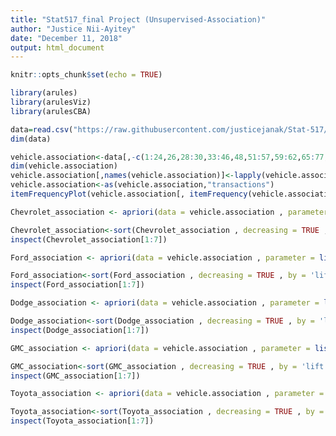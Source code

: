 ---
title: "Stat517_final Project (Unsupervised-Association)"
author: "Justice Nii-Ayitey"
date: "December 11, 2018"
output: html_document
---

```{r setup, include=FALSE}
knitr::opts_chunk$set(echo = TRUE)
```

```{r}
library(arules)
library(arulesViz)
library(arulesCBA)
```

```{r}
data=read.csv("https://raw.githubusercontent.com/justicejanak/Stat-517/master/vehicles.csv")
dim(data)
```

```{r}
vehicle.association<-data[,-c(1:24,26,28:30,33:46,48,51:57,59:62,65:77,81:83)]
dim(vehicle.association)
vehicle.association[,names(vehicle.association)]<-lapply(vehicle.association[,names(vehicle.association)],factor)
vehicle.association<-as(vehicle.association,"transactions")
itemFrequencyPlot(vehicle.association[, itemFrequency(vehicle.association) > 0.5], cex.names = 0.7)
```

```{r}
Chevrolet_association <- apriori(data = vehicle.association , parameter = list( supp = 0.001 , conf = 0.55) , appearance = list(default = "lhs" , rhs = "make=Chevrolet" ) )

Chevrolet_association<-sort(Chevrolet_association , decreasing = TRUE , by = 'lift')
inspect(Chevrolet_association[1:7])
```

```{r}
Ford_association <- apriori(data = vehicle.association , parameter = list( supp = 0.001 , conf = 0.55) , appearance = list(default = "lhs" , rhs = "make=Ford" ) )

Ford_association<-sort(Ford_association , decreasing = TRUE , by = 'lift')
inspect(Ford_association[1:7])
```

```{r}
Dodge_association <- apriori(data = vehicle.association , parameter = list( supp = 0.001 , conf = 0.55) , appearance = list(default = "lhs" , rhs = "make=Dodge" ) )

Dodge_association<-sort(Dodge_association , decreasing = TRUE , by = 'lift')
inspect(Dodge_association[1:7])
```

```{r}
GMC_association <- apriori(data = vehicle.association , parameter = list( supp = 0.001 , conf = 0.55) , appearance = list(default = "lhs" , rhs = "make=GMC" ) )

GMC_association<-sort(GMC_association , decreasing = TRUE , by = 'lift')
inspect(GMC_association[1:7])
```


```{r}
Toyota_association <- apriori(data = vehicle.association , parameter = list( supp = 0.001 , conf = 0.55) , appearance = list(default = "lhs" , rhs = "make=Toyota" ) )

Toyota_association<-sort(Toyota_association , decreasing = TRUE , by = 'lift')
inspect(Toyota_association[1:7])
```





